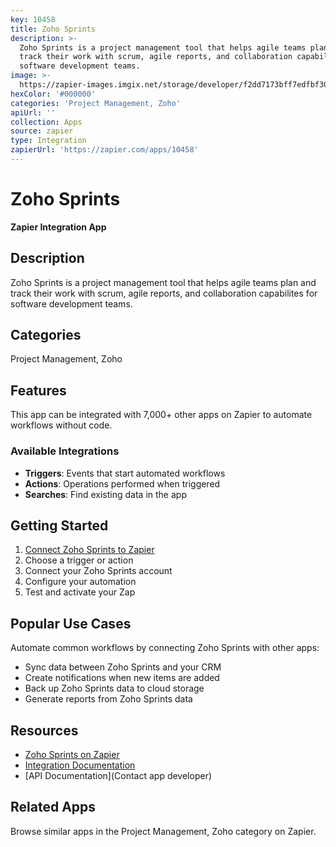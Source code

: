 ```yaml
---
key: 10458
title: Zoho Sprints
description: >-
  Zoho Sprints is a project management tool that helps agile teams plan and
  track their work with scrum, agile reports, and collaboration capabilites for
  software development teams.
image: >-
  https://zapier-images.imgix.net/storage/developer/f2dd7173bff7edfbf30d52539d03a729.png?auto=format%2Ccompress&ixlib=python-3.0.0&q=50
hexColor: '#000000'
categories: 'Project Management, Zoho'
apiUrl: ''
collection: Apps
source: zapier
type: Integration
zapierUrl: 'https://zapier.com/apps/10458'
---
```

# Zoho Sprints

**Zapier Integration App**

## Description

Zoho Sprints is a project management tool that helps agile teams plan and track their work with scrum, agile reports, and collaboration capabilites for software development teams.

## Categories

Project Management, Zoho

## Features

This app can be integrated with 7,000+ other apps on Zapier to automate workflows without code.

### Available Integrations

- **Triggers**: Events that start automated workflows
- **Actions**: Operations performed when triggered
- **Searches**: Find existing data in the app

## Getting Started

1. [Connect Zoho Sprints to Zapier](https://zapier.com/apps/10458)
2. Choose a trigger or action
3. Connect your Zoho Sprints account
4. Configure your automation
5. Test and activate your Zap

## Popular Use Cases

Automate common workflows by connecting Zoho Sprints with other apps:

- Sync data between Zoho Sprints and your CRM
- Create notifications when new items are added
- Back up Zoho Sprints data to cloud storage
- Generate reports from Zoho Sprints data

## Resources

- [Zoho Sprints on Zapier](https://zapier.com/apps/10458)
- [Integration Documentation](https://zapier.com/apps/10458/integrations)
- [API Documentation](Contact app developer)

## Related Apps

Browse similar apps in the Project Management, Zoho category on Zapier.
